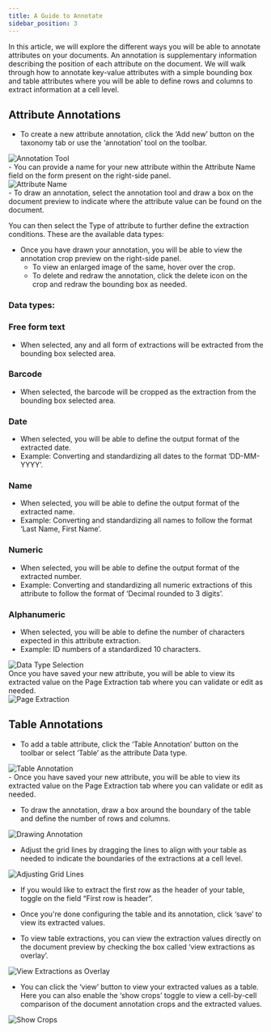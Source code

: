 ```yaml
---
title: A Guide to Annotate
sidebar_position: 3
---
```


In this article, we will explore the different ways you will be able to annotate attributes on your documents. An annotation is supplementary information describing the position of each attribute on the document. We will walk through how to annotate key-value attributes with a simple bounding box and table attributes where you will be able to define rows and columns to extract information at a cell level.

## Attribute Annotations

- To create a new attribute annotation, click the ‘Add new’ button on the taxonomy tab or use the ‘annotation’ tool on the toolbar.
<div className="image-container">
  <img src="https://d1r1e7xjkfj7nz.cloudfront.net/newuser1.png" alt="Annotation Tool" title="Annotation Tool" />
</div>
- You can provide a name for your new attribute within the Attribute Name field on the form present on the right-side panel.
<div className="image-container">
  <img src="https://d1r1e7xjkfj7nz.cloudfront.net/newuser2.png" alt="Attribute Name" title="Attribute Name" />
</div>
- To draw an annotation, select the annotation tool and draw a box on the document preview to indicate where the attribute value can be found on the document. 

You can then select the Type of attribute to further define the extraction conditions. These are the available data types:
- Once you have drawn your annotation, you will be able to view the annotation crop preview on the right-side panel. 
    - To view an enlarged image of the same, hover over the crop.
    - To delete and redraw the annotation, click the delete icon on the crop and redraw the bounding box as needed.

### Data types:

### Free form text

- When selected, any and all form of extractions will be extracted from the bounding box selected area.

### Barcode

- When selected, the barcode will be cropped as the extraction from the bounding box selected area.

### Date

- When selected, you will be able to define the output format of the extracted date. 
- Example: Converting and standardizing all dates to the format ‘DD-MM-YYYY’.

### Name

- When selected, you will be able to define the output format of the extracted name. 
- Example: Converting and standardizing all names to follow the format ‘Last Name, First Name’.

### Numeric

- When selected, you will be able to define the output format of the extracted number. 
- Example: Converting and standardizing all numeric extractions of this attribute to follow the format of ‘Decimal rounded to 3 digits’.

### Alphanumeric

- When selected, you will be able to define the number of characters expected in this attribute extraction.
- Example: ID numbers of a standardized 10 characters.
<div className="image-container">
  <img src="https://d1r1e7xjkfj7nz.cloudfront.net/newuser3.png" alt="Data Type Selection" title="Data Type Selection" />
</div>
Once you have saved your new attribute, you will be able to view its extracted value on the Page Extraction tab where you can validate or edit as needed.
<div className="image-container">
  <img src="https://d1r1e7xjkfj7nz.cloudfront.net/newuser4.png" alt="Page Extraction" title="Page Extraction" />
</div>

## Table Annotations

- To add a table attribute, click the ‘Table Annotation’ button on the toolbar or select ‘Table’ as the attribute Data type.
<div className="image-container">
  <img src="https://d1r1e7xjkfj7nz.cloudfront.net/newuser5.png" alt="Table Annotation" title="Table Annotation" />
</div>
- Once you have saved your new attribute, you will be able to view its extracted value on the Page Extraction tab where you can validate or edit as needed.

- To draw the annotation, draw a box around the boundary of the table and define the number of rows and columns. 
<div className="image-container">
  <img src="https://d1r1e7xjkfj7nz.cloudfront.net/newuser6.png" alt="Drawing Annotation" title="Drawing Annotation" />
</div>

- Adjust the grid lines by dragging the lines to align with your table as needed to indicate the boundaries of the extractions at a cell level.
<div className="image-container">
  <img src="https://d1r1e7xjkfj7nz.cloudfront.net/newuser7.png" alt="Adjusting Grid Lines" title="Adjusting Grid Lines" />
</div>

- If you would like to extract the first row as the header of your table, toggle on the field “First row is header”.

- Once you're done configuring the table and its annotation, click ‘save’ to view its extracted values.

- To view table extractions, you can view the extraction values directly on the document preview by checking the box called ‘view extractions as overlay’.
<div className="image-container">
  <img src="https://d1r1e7xjkfj7nz.cloudfront.net/newuser8.png" alt="View Extractions as Overlay" title="View Extractions as Overlay" />
</div>

- You can click the ‘view’ button to view your extracted values as a table. Here you can also enable the ‘show crops’ toggle to view a cell-by-cell comparison of the document annotation crops and the extracted values.
<div className="image-container">
  <img src="https://d1r1e7xjkfj7nz.cloudfront.net/newuser9.png" alt="Show Crops" title="Show Crops" />
</div>
